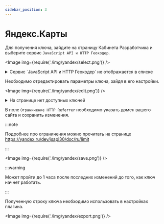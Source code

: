 ```yaml
---
sidebar_position: 3
---
```


# Яндекс.Карты

Для получения ключа, зайдите на страницу Кабинета Разработчика и выберите сервис `JavaScript API и HTTP Геокодер`.

<Image img={require('./img/yandex/select.png')} />

<details>
    <summary>Сервис `JavaScript API и HTTP Геокодер` не отображается в списке</summary>

    Если сервис не отображается в списке, то вам необходимо воспользоваться функционалом его подключения.

    <Image img={require('./img/yandex/new.png')} />

    Затем в списке выбрать сервис и подтвердить подключение.

    <Image img={require('./img/yandex/connect.png')} />

    Заполнив форму, подтвердить ее отправку.

    <Image img={require('./img/yandex/form.png')} />

</details>

Необходимо отредактировать параметры ключа, зайдя в его настройки.

<Image img={require('./img/yandex/edit.png')} />

<details>
    <summary>На странице нет доступных ключей</summary>

    Если доступных ключей нет, вы можете создать новый, воспользовавшись соответствующим функционалом.

    <Image img={require('./img/yandex/create.png')} />

    Заполнить название ключа и подтвердить добавление ключа.

    <Image img={require('./img/yandex/key.png')} />

</details>

В поле `Ограничение HTTP Referrer` необходимо указать домен вашего сайта и сохранить изменения.

:::note

Подробнее про ограничения можно прочитать на странице https://yandex.ru/dev/jsapi30/doc/ru/limit

:::

<Image img={require('./img/yandex/save.png')} />

:::warning

Может пройти до 1 часа после последних изменений до того, как ключ начнет работать.

:::

Полученную строку ключа необходимо использовать в настройках плагина.

<Image img={require('./img/yandex/export.png')} />
